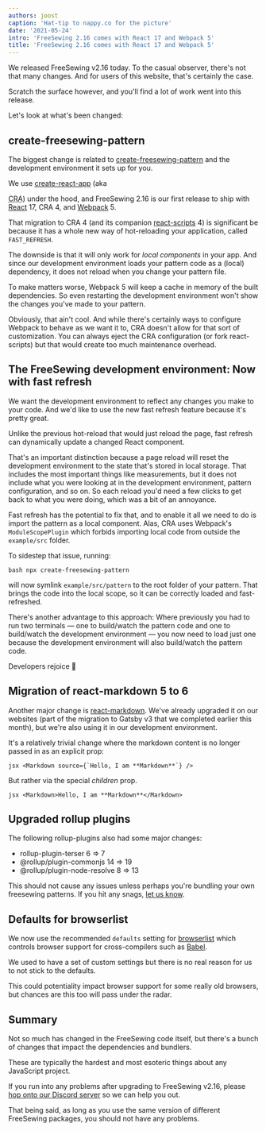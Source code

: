 ```yaml
---
authors: joost
caption: 'Hat-tip to nappy.co for the picture'
date: '2021-05-24'
intro: 'FreeSewing 2.16 comes with React 17 and Webpack 5'
title: 'FreeSewing 2.16 comes with React 17 and Webpack 5'
---
```


We released FreeSewing v2.16 today.
To the casual observer, there's not that many changes.
And for users of this website, that's certainly the case.

Scratch the surface however, and you'll find a lot of work went into this release.

<!-- truncate -->

Let's look at what's been changed:

## create-freesewing-pattern

The biggest change is related to
[create-freesewing-pattern](https://www.npmjs.com/package/create-freesewing-pattern)
and the development environment it sets up for you.

We use [create-react-app](https://www.npmjs.com/package/create-react-app) (aka

<abbr title="Create React App">CRA</abbr>) under the hood, and FreeSewing 2.16 is our first release
to ship with [React](https://reactjs.org/) 17, CRA 4, and [Webpack](https://webpack.js.org/) 5.

That migration to CRA 4 (and its companion
[react-scripts](https://www.npmjs.com/package/react-scripts) 4) is significant
be because it has a whole new way of hot-reloading your application, called
`FAST_REFRESH`.

The downside is that it will only work for _local components_ in your app. And
since our development environment loads your pattern code as a (local)
dependency, it does not reload when you change your pattern file.

To make matters worse, Webpack 5 will keep a cache in memory of the built
dependencies. So even restarting the development environment won't show the
changes you've made to your pattern.

Obviously, that ain't cool. And while there's certainly ways to configure
Webpack to behave as we want it to, CRA doesn't allow for that sort of
customization. You can always eject the CRA configuration (or fork
react-scripts) but that would create too much maintenance overhead.

## The FreeSewing development environment: Now with fast refresh

We want the development environment to reflect any changes you make to your
code. And we'd like to use the new fast refresh feature because it's pretty
great.

Unlike the previous hot-reload that would just reload the page, fast refresh
can dynamically update a changed React component.

That's an important distinction because a page reload will reset the
development environment to the state that's stored in local storage. That
includes the most important things like measurements, but it does not include
what you were looking at in the development environment, pattern configuration,
and so on. So each reload you'd need a few clicks to get back to what you were
doing, which was a bit of an annoyance.

Fast refresh has the potential to fix that, and to enable it all we need to do
is import the pattern as a local component. Alas, CRA uses Webpack's
`ModuleScopePlugin` which forbids importing local code from outside the
`example/src` folder.

To sidestep that issue, running:

`bash npx create-freesewing-pattern `

will now symlink `example/src/pattern` to the root folder of your pattern. That
brings the code into the local scope, so it can be correctly loaded and
fast-refreshed.

There's another advantage to this approach: Where previously you had to run two
terminals — one to build/watch the pattern code and one to build/watch the
development environment — you now need to load just one because the development
environment will also build/watch the pattern code.

Developers rejoice 🎉

## Migration of react-markdown 5 to 6

Another major change is
[react-markdown](https://www.npmjs.com/package/react-markdown). We've already
upgraded it on our websites (part of the migration to Gatsby v3 that we
completed earlier this month), but we're also using it in our development
environment.

It's a relatively trivial change where the markdown content is no longer passed
in as an explicit prop:

``jsx <Markdown source={`Hello, I am **Markdown**`} /> ``

But rather via the special _children_ prop.

`jsx <Markdown>Hello, I am **Markdown**</Markdown> `

## Upgraded rollup plugins

The following rollup-plugins also had some major changes:

- rollup-plugin-terser 6 => 7
- @rollup/plugin-commonjs 14 => 19
- @rollup/plugin-node-resolve 8 => 13

This should not cause any issues unless perhaps you're bundling your own
freesewing patterns. If you hit any snags, [let us
know](https://discord.freesewing.org/).

## Defaults for browserlist

We now use the recommended `defaults` setting for
[browserlist](https://github.com/browserslist/browserslist) which controls
browser support for cross-compilers such as [Babel](https://babeljs.io/).

We used to have a set of custom settings but there is no real reason for us to
not stick to the defaults.

This could potentiality impact browser support for some really old browsers,
but chances are this too will pass under the radar.

## Summary

Not so much has changed in the FreeSewing code itself, but there's a bunch of
changes that impact the dependencies and bundlers.

These are typically the hardest and most esoteric things about any JavaScript
project.

If you run into any problems after upgrading to FreeSewing v2.16, please [hop
onto our Discord server](https://discord.freesewing.org/) so we can help you
out.

That being said, as long as you use the same version of different FreeSewing
packages, you should not have any problems.
